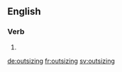 ==English==

===Verb===
{{head|en|present participle}}

# {{present participle of|outsize|lang=en|nocat=1}}

[[de:outsizing]]
[[fr:outsizing]]
[[sv:outsizing]]